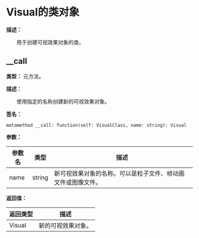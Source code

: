 
# Visual的类对象

**描述：**

&emsp;&emsp;用于创建可视效果对象的类。

## __call

**类型：** 元方法。

**描述：**

&emsp;&emsp;使用指定的名称创建新的可视效果对象。

**签名：**
```tl
metamethod __call: function(self: VisualClass, name: string): Visual
```

**参数：**

| 参数名 | 类型 | 描述 |
| --- | --- | --- |
| name | string | 新可视效果对象的名称。可以是粒子文件、帧动画文件或图像文件。 |

**返回值：**

| 返回类型 | 描述 |
| --- | --- |
| Visual | 新的可视效果对象。 |
